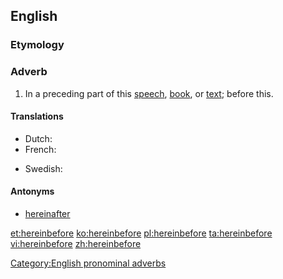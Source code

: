 ==English==

===Etymology===
{{compound|herein|before}}

===Adverb===
{{en-adv|-}}

# {{context|formal|lang=en}} In a preceding part of this [[speech]], [[book]], or [[text]]; before this.

====Translations====
{{trans-top|translation}}
* Dutch: {{t-|nl|hierinvoren}}
* French: {{t-|fr|jusqua là}}
{{trans-mid}}
* Swedish: {{t-|sv|härföre}}
{{trans-bottom}}

====Antonyms====
* [[hereinafter]]

[[Category:English pronominal adverbs]]

[[et:hereinbefore]]
[[ko:hereinbefore]]
[[pl:hereinbefore]]
[[ta:hereinbefore]]
[[vi:hereinbefore]]
[[zh:hereinbefore]]